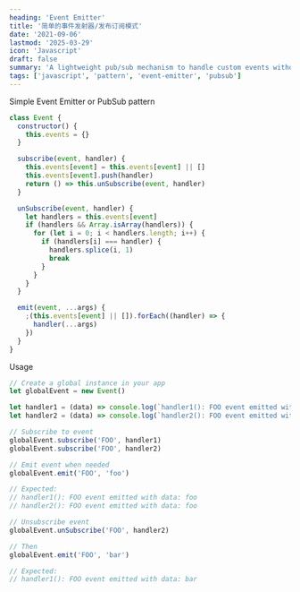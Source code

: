 ```yaml
---
heading: 'Event Emitter'
title: '简单的事件发射器/发布订阅模式'
date: '2021-09-06'
lastmod: '2025-03-29'
icon: 'Javascript'
draft: false
summary: 'A lightweight pub/sub mechanism to handle custom events without adding a full-blown library.'
tags: ['javascript', 'pattern', 'event-emitter', 'pubsub']
---
```


Simple Event Emitter or PubSub pattern <Twemoji emoji="owl" />

```js:event-emitter.js showLineNumbers
class Event {
  constructor() {
    this.events = {}
  }

  subscribe(event, handler) {
    this.events[event] = this.events[event] || []
    this.events[event].push(handler)
    return () => this.unSubscribe(event, handler)
  }

  unSubscribe(event, handler) {
    let handlers = this.events[event]
    if (handlers && Array.isArray(handlers)) {
      for (let i = 0; i < handlers.length; i++) {
        if (handlers[i] === handler) {
          handlers.splice(i, 1)
          break
        }
      }
    }
  }

  emit(event, ...args) {
    ;(this.events[event] || []).forEach((handler) => {
      handler(...args)
    })
  }
}
```

Usage

```js:main.js showLineNumbers
// Create a global instance in your app
let globalEvent = new Event()

let handler1 = (data) => console.log(`handler1(): FOO event emitted with data: ${data}`)
let handler2 = (data) => console.log(`handler2(): FOO event emitted with data: ${data}`)

// Subscribe to event
globalEvent.subscribe('FOO', handler1)
globalEvent.subscribe('FOO', handler2)

// Emit event when needed
globalEvent.emit('FOO', 'foo')

// Expected:
// handler1(): FOO event emitted with data: foo
// handler2(): FOO event emitted with data: foo

// Unsubscribe event
globalEvent.unSubscribe('FOO', handler2)

// Then
globalEvent.emit('FOO', 'bar')

// Expected:
// handler1(): FOO event emitted with data: bar
```
